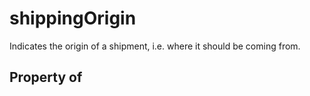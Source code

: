   

# shippingOrigin

Indicates the origin of a shipment, i.e. where it should be coming from.

## Property of



